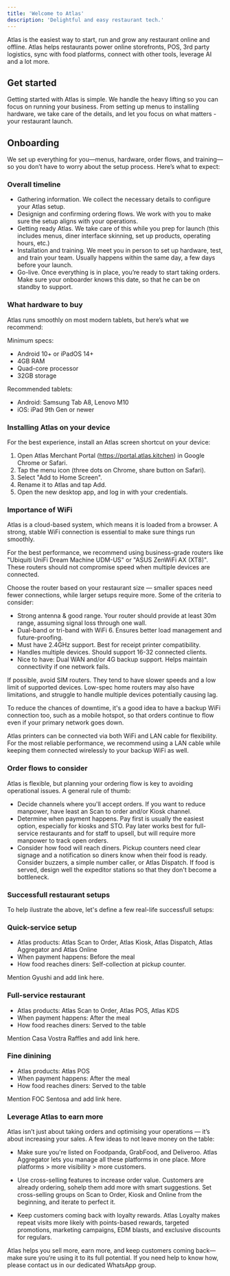 ```yaml
---
title: 'Welcome to Atlas'
description: 'Delightful and easy restaurant tech.'
---
```

Atlas is the easiest way to start, run and grow any restaurant online and offline. Atlas helps restaurants power online storefronts, POS, 3rd party logistics, sync with food platforms, connect with other tools, leverage AI and a lot more.

## Get started
Getting started with Atlas is simple. We handle the heavy lifting so you can focus on running your business. From setting up menus to installing hardware, we take care of the details, and let you focus on what matters - your restaurant launch.

## Onboarding
We set up everything for you—menus, hardware, order flows, and training—so you don’t have to worry about the setup process. Here’s what to expect:

### Overall timeline
* Gathering information. We collect the necessary details to configure your Atlas setup.
* Designign and confirming ordering flows. We work with you to make sure the setup aligns with your operations.
* Getting ready Atlas. We take care of this while you prep for launch (this includes menus, diner interface skinning, set up products, operating hours, etc.)
* Installation and training. We meet you in person to set up hardware, test, and train your team. Usually happens within the same day, a few days before your launch.
* Go-live. Once everything is in place, you’re ready to start taking orders. Make sure your onboarder knows this date, so that he can be on standby to support.

### What hardware to buy
Atlas runs smoothly on most modern tablets, but here’s what we recommend:

Minimum specs:
* Android 10+ or iPadOS 14+
* 4GB RAM
* Quad-core processor
* 32GB storage

Recommended tablets:
* Android: Samsung Tab A8, Lenovo M10
* iOS: iPad 9th Gen or newer

### Installing Atlas on your device
For the best experience, install an Atlas screen shortcut on your device:
1. Open Atlas Merchant Portal (https://portal.atlas.kitchen) in Google Chrome or Safari.
2. Tap the menu icon (three dots on Chrome, share button on Safari).
3. Select "Add to Home Screen".
4. Rename it to Atlas and tap Add.
5. Open the new desktop app, and log in with your credentials.


### Importance of WiFi
Atlas is a cloud-based system, which means it is loaded from a browser. A strong, stable WiFi connection is essential to make sure things run smoothly.

For the best performance, we recommend using business-grade routers like "Ubiquiti UniFi Dream Machine UDM-US" or "ASUS ZenWiFi AX (XT8)". These routers should not compromise speed when multiple devices are connected.

Choose the router based on your restaurant size — smaller spaces need fewer connections, while larger setups require more.
Some of the criteria to consider:
* Strong antenna & good range. Your router should provide at least 30m range, assuming signal loss through one wall.
* Dual-band or tri-band with WiFi 6. Ensures better load management and future-proofing.
* Must have 2.4GHz support. Best for receipt printer compatibility.
* Handles multiple devices. Should support 16-32 connected clients.
* Nice to have: Dual WAN and/or 4G backup support. Helps maintain connectivity if one network fails.

If possible, avoid SIM routers. They tend to have slower speeds and a low limit of supported devices. Low-spec home routers may also have limitations, and struggle to handle multiple devices potentially causing lag.

To reduce the chances of downtime, it's a good idea to have a backup WiFi connection too, such as a mobile hotspot, so that orders continue to flow even if your primary network goes down.

Atlas printers can be connected via both WiFi and LAN cable for flexibility. For the most reliable performance, we recommend using a LAN cable while keeping them connected wirelessly to your backup WiFi as well.

### Order flows to consider
Atlas is flexible, but planning your ordering flow is key to avoiding operational issues. A general rule of thumb:
* Decide channels where you'll accept orders. If you want to reduce manpower, have least an Scan to order and/or Kiosk channel.
* Determine when payment happens. Pay first is usually the easiest option, especially for kiosks and STO. Pay later works best for full-service restaurants and for staff to upsell, but will require more manpower to track open orders.
* Consider how food will reach diners. Pickup counters need clear signage and a notification so diners know when their food is ready. Consider buzzers, a simple number caller, or Atlas Dispatch. If food is served, design well the expeditor stations so that they don't become a bottleneck. 

### Successfull restaurant setups
To help ilustrate the above, let's define a few real-life successfull setups:
### Quick-service setup 
* Atlas products: Atlas Scan to Order, Atlas Kiosk, Atlas Dispatch, Atlas Aggregator and Atlas Online
* When payment happens: Before the meal
* How food reaches diners: Self-collection at pickup counter.

Mention Gyushi and add link here.
### Full-service restaurant
* Atlas products: Atlas Scan to Order, Atlas POS, Atlas KDS
* When payment happens: After the meal
* How food reaches diners: Served to the table

Mention Casa Vostra Raffles and add link here.
### Fine dinining 
* Atlas products: Atlas POS
* When payment happens: After the meal
* How food reaches diners: Served to the table

Mention FOC Sentosa and add link here.
### Leverage Atlas to earn more
Atlas isn’t just about taking orders and optimising your operations — it’s about increasing your sales. A few ideas to not leave money on the table:

- Make sure you're listed on Foodpanda, GrabFood, and Deliveroo. Atlas Aggregator lets you manage all these platforms in one place. More platforms > more visibility > more customers.

- Use cross-selling features to increase order value. Customers are already ordering,  sohelp them add more with smart suggestions. Set cross-selling groups on Scan to Order, Kiosk and Online from the beginning, and iterate to perfect it.

- Keep customers coming back with loyalty rewards. Atlas Loyalty makes repeat visits more likely with points-based rewards, targeted promotions, marketing campaigns, EDM blasts, and exclusive discounts for regulars. 

Atlas helps you sell more, earn more, and keep customers coming back—make sure you’re using it to its full potential. If you need help to know how, please contact us in our dedicated WhatsApp group.




